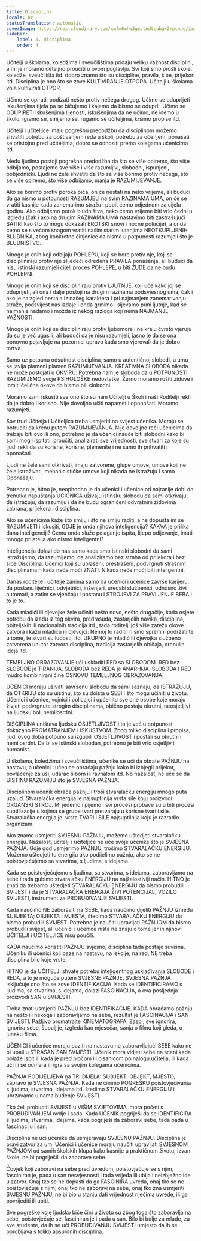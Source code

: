 ```yaml
---
title: Disciplina
locale: hr
statusTranslation: automatic
coverImage: https://res.cloudinary.com/xmfm6mhw3gwctndtcubgx2rptnae/image/upload/v1740337243/small_cover_educacion_fundamental_a051170f1c.webp
sidebar:
    label: 4. Disciplina
    order: 4
---
```

Učitelji u školama, koledžima i sveučilištima pridaju veliku važnost disciplini, a mi je moramo detaljno proučiti u ovom poglavlju. Svi koji smo prošli škole, koledže, sveučilišta itd. dobro znamo što su discipline, pravila, šibe, prijekori itd. Disciplina je ono što se zove KULTIVIRANJE OTPORA. Učitelji u školama vole kultivirati OTPOR.

Učimo se opirati, podizati nešto protiv nečega drugog. Učimo se oduprijeti iskušenjima tijela pa se bičujemo i kajemo da bismo se oduprli. Učimo se ODUPIRETI iskušenjima lijenosti, iskušenjima da ne učimo, ne idemo u školu, igramo se, smijemo se, rugamo se učiteljima, kršimo propise itd.

Učitelji i učiteljice imaju pogrešnu predodžbu da disciplinom možemo shvatiti potrebu za poštivanjem reda u školi, potrebu za učenjem, ponašati se pristojno pred učiteljima, dobro se odnositi prema kolegama učenicima itd.

Među ljudima postoji pogrešna predodžba da što se više opiremo, što više odbijamo, postajemo sve više i više razumljivi, slobodni, ispunjeni, pobjednički. Ljudi ne žele shvatiti da što se više borimo protiv nečega, što se više opiremo, što više odbijamo, manja je RAZUMIJEVANJE.

Ako se borimo protiv poroka pića, on će nestati na neko vrijeme, ali budući da ga nismo u potpunosti RAZUMJELI na svim RAZINAMA UMA, on će se vratiti kasnije kada zanemarimo stražu i popit ćemo odjednom za cijelu godinu. Ako odbijemo porok bludništva, neko ćemo vrijeme biti vrlo čedni u izgledu (čak i ako na drugim RAZINAMA UMA nastavimo biti zastrašujući SATIRI kao što to mogu dokazati EROTSKI snovi i noćne polucije), a onda ćemo se s većom snagom vratiti našim starim lutanjima NEOTKUPLJENIH BLUDNIKA, zbog konkretne činjenice da nismo u potpunosti razumjeli što je BLUDNIŠTVO.

Mnogo je onih koji odbijaju POHLEPU, koji se bore protiv nje, koji se discipliniraju protiv nje slijedeći određena PRAVILA ponašanja, ali budući da nisu istinski razumjeli cijeli proces POHLEPE, u biti ŽUDE da ne budu POHLEPNI.

Mnogo je onih koji se discipliniraju protiv LJUTNJE, koji uče kako joj se oduprijeti, ali ona i dalje postoji na drugim razinama podsvjesnog uma, čak i ako je naizgled nestala iz našeg karaktera i pri najmanjem zanemarivanju straže, podsvijest nas izdaje i onda grmimo i sijevamo puni ljutnje, kad se najmanje nadamo i možda iz nekog razloga koji nema NAJMANJE VAŽNOSTI.

Mnogo je onih koji se discipliniraju protiv ljubomore i na kraju čvrsto vjeruju da su je već ugasili, ali budući da je nisu razumjeli, jasno je da se ona ponovno pojavljuje na pozornici upravo kada smo vjerovali da je dobro mrtva.

Samo uz potpunu odsutnost disciplina, samo u autentičnoj slobodi, u umu se javlja plameni plamen RAZUMIJEVANJA. KREATIVNA SLOBODA nikada ne može postojati u OKVIRU. Potrebna nam je sloboda da u POTPUNOSTI RAZUMIJEMO svoje PSIHOLOŠKE nedostatke. Žurno moramo rušiti zidove i lomiti čelične okove da bismo bili slobodni.

Moramo sami iskusiti sve ono što su nam Učitelji u Školi i naši Roditelji rekli da je dobro i korisno. Nije dovoljno učiti napamet i oponašati. Moramo razumjeti.

Sav trud Učitelja i Učiteljica treba usmjeriti na svijest učenika. Moraju se potruditi da krenu putem RAZUMIJEVANJA. Nije dovoljno reći učenicima da trebaju biti ovo ili ono, potrebno je da učenici nauče biti slobodni kako bi sami mogli ispitati, proučiti, analizirati sve vrijednosti, sve stvari za koje su ljudi rekli da su korisne, korisne, plemenite i ne samo ih prihvatiti i oponašati.

Ljudi ne žele sami otkrivati, imaju zatvorene, glupe umove, umove koji ne žele istraživati, mehanicističke umove koji nikada ne istražuju i samo Oponašaju.

Potrebno je, hitno je, neophodno je da učenici i učenice od najranije dobi do trenutka napuštanja UČIONICA uživaju istinsku slobodu da sami otkrivaju, da istražuju, da razumiju i da ne budu ograničeni odvratnim zidovima zabrana, prijekora i disciplina.

Ako se učenicima kaže što smiju i što ne smiju raditi, a ne dopušta im se RAZUMIJETI i iskusiti, GDJE je onda njihova inteligencija? KAKVA je prilika dana inteligenciji? Čemu onda služe polaganje ispita, lijepo odijevanje, imati mnogo prijatelja ako nismo inteligentni?

Inteligencija dolazi do nas samo kada smo istinski slobodni da sami istražujemo, da razumijemo, da analiziramo bez straha od prijekora i bez šibe Disciplina. Učenici koji su uplašeni, prestrašeni, podvrgnuti strašnim disciplinama nikada neće moći ZNATI. Nikada neće moći biti inteligentni.

Danas roditelje i učitelje zanima samo da učenici i učenice završe karijeru, da postanu liječnici, odvjetnici, inženjeri, uredski službenici, odnosno živi automati, a zatim se vjenčaju i postanu i STROJEVI ZA PRAVLJENJE BEBA i to je to.

Kada mladići ili djevojke žele učiniti nešto novo, nešto drugačije, kada osjete potrebu da izađu iz tog okvira, predrasuda, zastarjelih navika, disciplina, obiteljskih ili nacionalnih tradicija itd., tada roditelji još više zatežu okove zatvora i kažu mladiću ili djevojci: Nemoj to raditi! nismo spremni podržati te u tome, te stvari su ludosti, itd. UKUPNO je mladić ili djevojka službeno zatvorena unutar zatvora disciplina, tradicija zastarjelih običaja, oronulih ideja itd.

TEMELJNO OBRAZOVANJE uči uskladiti RED sa SLOBODOM. RED bez SLOBODE je TIRANIJA. SLOBODA bez REDA je ANARHIJA. SLOBODA I RED mudro kombinirani čine OSNOVU TEMELJNOG OBRAZOVANJA.

UČENICI moraju uživati savršenu slobodu da sami saznaju, da ISTRAŽUJU, da OTKRIJU što su uistinu, što su doista u SEBI i što mogu učiniti u životu. Učenici i učenice, vojnici i policajci i općenito sve one osobe koje moraju živjeti podvrgnute strogim disciplinama, obično postaju okrutni, neosjetljivi na ljudsku bol, nemilosrdni.

DISCIPLINA uništava ljudsku OSJETLJIVOST i to je već u potpunosti dokazano PROMATRANJEM i ISKUSTVOM. Zbog toliko disciplina i propisa, ljudi ovog doba potpuno su izgubili OSJETLJIVOST i postali su okrutni i nemilosrdni. Da bi se istinski slobodan, potrebno je biti vrlo osjetljiv i humanist.

U školama, koledžima i sveučilištima, učenike se uči da obrate PAŽNJU na nastavu, a učenici i učenice obraćaju pažnju kako bi izbjegli prijekor, povlačenje za uši, udarac šibom ili ravnalom itd. No nažalost, ne uče se da UISTINU RAZUMIJU što je SVJESNA PAŽNJA.

Disciplinom učenik obraća pažnju i troši stvaralačku energiju mnogo puta uzalud. Stvaralačka energija je najsuptilnija vrsta sile koju proizvodi ORGANSKI STROJ. Mi jedemo i pijemo i svi procesi probave su u biti procesi suptilizacije u kojima se grube tvari pretvaraju u korisne tvari i sile. Stvaralačka energija je: vrsta TVARI i SILE najsuptilnija koju je razradio organizam.

Ako znamo usmjeriti SVJESNU PAŽNJU, možemo uštedjeti stvaralačku energiju. Nažalost, učitelji i učiteljice ne uče svoje učenike što je SVJESNA PAŽNJA. Gdje god usmjerimo PAŽNJU, trošimo STVARALAČKU ENERGIJU. Možemo uštedjeti tu energiju ako podijelimo pažnju, ako se ne poistovjećujemo sa stvarima, s ljudima, s idejama.

Kada se poistovjećujemo s ljudima, sa stvarima, s idejama, zaboravljamo na sebe i tada gubimo stvaralačku ENERGIJU na najžalostiviji način. HITNO je znati da trebamo uštedjeti STVARALAČKU ENERGIJU da bismo probudili SVIJEST i da je STVARALAČKA ENERGIJA ŽIVI POTENCIJAL, VOZILO SVIJESTI, instrument za PROBUĐIVANJE SVIJESTI.

Kada naučimo NE zaboraviti na SEBE, kada naučimo dijeliti PAŽNJU između SUBJEKTA; OBJEKTA i MJESTA, štedimo STVARALAČKU ENERGIJU da bismo probudili SVIJEST. Potrebno je naučiti upravljati PAŽNJOM da bismo probudili svijest, ali učenici i učenice ništa ne znaju o tome jer ih njihovi UČITELJI i UČITELJICE nisu poučili.

KADA naučimo koristiti PAŽNJU svjesno, disciplina tada postaje suvišna. Učeniku ili učenici koji paze na nastavu, na lekcije, na red, NE treba disciplina bilo koje vrste.

HITNO je da UČITELJI shvate potrebu inteligentnog usklađivanja SLOBODE i REDA, a to je moguće putem SVJESNE PAŽNJE. SVJESNA PAŽNJA isključuje ono što se zove IDENTIFIKACIJA. Kada se IDENTIFICIRAMO s ljudima, sa stvarima, s idejama, dolazi FASCINACIJA, a ova posljednja proizvodi SAN u SVIJESTI.

Treba znati usmjeriti PAŽNJU bez IDENTIFIKACIJE. KADA obraćamo pažnju na nešto ili nekoga i zaboravljamo na sebe, rezultat je FASCINACIJA i SAN SVIJESTI. Pažljivo promatrajte KINEMATOGRAFA. Zaspi, sve ignorira, ignorira sebe, šupalj je, izgleda kao mjesečar, sanja o filmu koji gleda, o junaku filma.

UČENICI i učenice moraju paziti na nastavu ne zaboravljajući SEBE kako ne bi upali u STRAŠAN SAN SVIJESTI. Učenik mora vidjeti sebe na sceni kada polaže ispit ili kada je pred pločom ili pisanicom po nalogu učitelja, ili kada uči ili se odmara ili igra sa svojim kolegama učenicima.

PAŽNJA PODIJELJENA na TRI DIJELA: SUBJEKT, OBJEKT, MJESTO, zapravo je SVJESNA PAŽNJA. Kada ne činimo POGREŠKU poistovjećivanja s ljudima, stvarima, idejama itd. štedimo STVARALAČKU ENERGIJU i ubrzavamo u nama buđenje SVIJESTI.

Tko želi probuditi SVIJEST u VIŠIM SVJETOVIMA, mora početi s PROBUĐIVANJEM ovdje i sada. Kada UČENIK pogriješi da se IDENTIFICIRA s ljudima, stvarima, idejama, kada pogriješi da zaboravi sebe, tada pada u fascinaciju i san.

Disciplina ne uči učenike da usmjeravaju SVJESNU PAŽNJU. Disciplina je pravi zatvor za um. Učenici i učenice moraju naučiti upravljati SVJESNOM PAŽNJOM od samih školskih klupa kako kasnije u praktičnom životu, izvan škole, ne bi pogriješili da zaborave sebe.

Čovjek koji zaboravi na sebe pred uvredom, poistovjećuje se s njim, fasciniran je, pada u san nesvjesnosti i tada vrijeđa ili ubija i neizbježno ide u zatvor. Onaj tko se ne dopusti da ga FASCINIRA uvreda, onaj tko se ne poistovjećuje s njim, onaj tko ne zaboravi na sebe, onaj tko zna usmjeriti SVJESNU PAŽNJU, ne bi bio u stanju dati vrijednost riječima uvrede, ili ga povrijediti ili ubiti.

Sve pogreške koje ljudsko biće čini u životu su zbog toga što zaboravlja na sebe, poistovjećuje se, fasciniran je i pada u san. Bilo bi bolje za mlade, za sve studente, da ih se uči PROBUĐIVANJU SVIJESTI umjesto da ih se porobljava s toliko apsurdnih disciplina.

